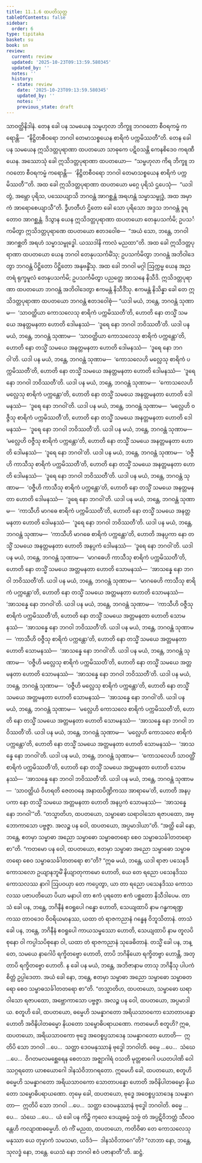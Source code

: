 ```yaml
---
title: 11.1.6 ထပတိသုတ္တ
tableOfContents: false
sidebar:
  order: 6
type: tipitaka
basket: su
book: sn
review:
  current: review
  updated: '2025-10-23T09:13:59.580345'
  updated_by: ''
  notes: ''
  history:
  - state: review
    date: '2025-10-23T09:13:59.580345'
    updated_by: ''
    notes: ''
    previous_state: draft
---
```



<ReviewStatus review={frontmatter.review} showDetails={true} />

<HypothesisAnnotation frontmatter={frontmatter} />

<DynamicBreadcrumb />

<Division number="1002" book="sn" e="ch" v="18" p="430">

<Paragraph number="1812" book="sn">
သာဝတ္ထိနိဒါနံ. တေန ခေါ ပန သမယေန သမ္ဗဟုလာ ဘိက္ခူ ဘဂဝတော စီဝရကမ္မံ ကရောန္တိ—  “နိဋ္ဌိတစီဝရော ဘဂဝါ တေမာသစ္စယေန စာရိကံ ပက္ကမိဿတီ”တိ. တေန ခေါ ပန သမယေန ဣသိဒတ္တပုရာဏာ ထပတယော သာဓုကေ ပဋိဝသန္တိ ကေနစိဒေဝ ကရဏီယေန. အဿောသုံ ခေါ ဣသိဒတ္တပုရာဏာ ထပတယော—  “သမ္ဗဟုလာ ကိရ ဘိက္ခူ ဘဂဝတော စီဝရကမ္မံ ကရောန္တိ—  ‘နိဋ္ဌိတစီဝရော ဘဂဝါ တေမာသစ္စယေန စာရိကံ ပက္ကမိဿတီ’”တိ.
</Paragraph>

<Paragraph number="1813" book="sn">
အထ ခေါ ဣသိဒတ္တပုရာဏာ ထပတယော မဂ္ဂေ ပုရိသံ ဌပေသုံ—  “ယဒါ တွံ, အမ္ဘော ပုရိသ, ပဿေယျာသိ ဘဂဝန္တံ အာဂစ္ဆန္တံ အရဟန္တံ သမ္မာသမ္ဗုဒ္ဓံ, အထ အမှာကံ အာရောစေယျာသီ”တိ. ဒွီဟတီဟံ ဌိတော ခေါ သော ပုရိသော အဒ္ဒသ ဘဂဝန္တံ ဒူရတောဝ အာဂစ္ဆန္တံ. ဒိသွာန ယေန ဣသိဒတ္တပုရာဏာ ထပတယော တေနုပသင်္ကမိ; ဥပသင်္ကမိတွာ ဣသိဒတ္တပုရာဏေ ထပတယော ဧတဒဝေါစ—  “အယံ သော, ဘန္တေ, ဘဂဝါ အာဂစ္ဆတိ အရဟံ သမ္မာသမ္ဗုဒ္ဓေါ. ယဿဒါနိ ကာလံ မညထာ”တိ.
</Paragraph>

<Paragraph number="1814" book="sn">
အထ ခေါ ဣသိဒတ္တပုရာဏာ ထပတယော ယေန ဘဂဝါ တေနုပသင်္ကမိံသု; ဥပသင်္ကမိတွာ ဘဂဝန္တံ အဘိဝါဒေတွာ ဘဂဝန္တံ ပိဋ္ဌိတော ပိဋ္ဌိတော အနုဗန္ဓိံသု. အထ ခေါ ဘဂဝါ မဂ္ဂါ ဩက္ကမ္မ ယေန အညတရံ ရုက္ခမူလံ တေနုပသင်္ကမိ; ဥပသင်္ကမိတွာ ပညတ္တေ အာသနေ နိသီဒိ. ဣသိဒတ္တပုရာဏာ ထပတယော ဘဂဝန္တံ အဘိဝါဒေတွာ ဧကမန္တံ နိသီဒိံသု. ဧကမန္တံ နိသိန္နာ ခေါ တေ ဣသိဒတ္တပုရာဏာ ထပတယော ဘဂဝန္တံ ဧတဒဝေါစုံ—
</Paragraph>

<Paragraph number="1815" book="sn">
“ယဒါ မယံ, ဘန္တေ, ဘဂဝန္တံ သုဏာမ—  ‘သာဝတ္ထိယာ ကောသလေသု စာရိကံ ပက္ကမိဿတီ’တိ, ဟောတိ နော တသ္မိံ သမယေ အနတ္တမနတာ ဟောတိ ဒေါမနဿံ—  ‘ဒူရေ နော ဘဂဝါ ဘဝိဿတီ’တိ. ယဒါ ပန မယံ, ဘန္တေ, ဘဂဝန္တံ သုဏာမ—  ‘သာဝတ္ထိယာ ကောသလေသု စာရိကံ ပက္ကန္တော’တိ, ဟောတိ နော တသ္မိံ သမယေ အနတ္တမနတာ ဟောတိ ဒေါမနဿံ—  ‘ဒူရေ နော ဘဂဝါ’တိ.
</Paragraph>

<Paragraph number="1816" book="sn">
ယဒါ ပန မယံ, ဘန္တေ, ဘဂဝန္တံ သုဏာမ—  ‘ကောသလေဟိ မလ္လေသု စာရိကံ ပက္ကမိဿတီ’တိ, ဟောတိ နော တသ္မိံ သမယေ အနတ္တမနတာ ဟောတိ ဒေါမနဿံ—  ‘ဒူရေ နော ဘဂဝါ ဘဝိဿတီ’တိ. ယဒါ ပန မယံ, ဘန္တေ, ဘဂဝန္တံ သုဏာမ—  ‘ကောသလေဟိ မလ္လေသု စာရိကံ ပက္ကန္တော’တိ, ဟောတိ နော တသ္မိံ သမယေ အနတ္တမနတာ ဟောတိ ဒေါမနဿံ—  ‘ဒူရေ နော ဘဂဝါ’တိ.
</Paragraph>

<Paragraph number="1817" book="sn">
ယဒါ ပန မယံ, ဘန္တေ, ဘဂဝန္တံ သုဏာမ—  ‘မလ္လေဟိ ဝဇ္ဇီသု စာရိကံ ပက္ကမိဿတီ’တိ, ဟောတိ နော တသ္မိံ သမယေ အနတ္တမနတာ ဟောတိ ဒေါမနဿံ—  ‘ဒူရေ နော ဘဂဝါ ဘဝိဿတီ’တိ. ယဒါ ပန မယံ, ဘန္တေ, ဘဂဝန္တံ သုဏာမ—  ‘မလ္လေဟိ ဝဇ္ဇီသု စာရိကံ ပက္ကန္တော’တိ, ဟောတိ နော တသ္မိံ သမယေ အနတ္တမနတာ ဟောတိ ဒေါမနဿံ—  ‘ဒူရေ နော ဘဂဝါ’တိ.
</Paragraph>

<Paragraph number="1818" book="sn">
ယဒါ ပန မယံ, ဘန္တေ, ဘဂဝန္တံ သုဏာမ—  ‘ဝဇ္ဇီဟိ ကာသီသု စာရိကံ ပက္ကမိဿတီ’တိ, ဟောတိ နော တသ္မိံ သမယေ အနတ္တမနတာ ဟောတိ ဒေါမနဿံ—  ‘ဒူရေ နော ဘဂဝါ ဘဝိဿတီ’တိ. ယဒါ ပန မယံ, ဘန္တေ, ဘဂဝန္တံ သုဏာမ—  ‘ဝဇ္ဇီဟိ ကာသီသု စာရိကံ ပက္ကန္တော’တိ, ဟောတိ နော တသ္မိံ သမယေ အနတ္တမနတာ ဟောတိ ဒေါမနဿံ—  ‘ဒူရေ နော ဘဂဝါ’တိ.
</Paragraph>

<Paragraph number="1819" book="sn">
ယဒါ ပန မယံ, ဘန္တေ, ဘဂဝန္တံ သုဏာမ—  ‘ကာသီဟိ မာဂဓေ စာရိကံ ပက္ကမိဿတီ’တိ, ဟောတိ နော တသ္မိံ သမယေ အနတ္တမနတာ ဟောတိ ဒေါမနဿံ—  ‘ဒူရေ နော ဘဂဝါ ဘဝိဿတီ’တိ. ယဒါ ပန မယံ, ဘန္တေ, ဘဂဝန္တံ သုဏာမ—  ‘ကာသီဟိ မာဂဓေ စာရိကံ ပက္ကန္တော’တိ, ဟောတိ အနပ္ပကာ နော တသ္မိံ သမယေ အနတ္တမနတာ ဟောတိ အနပ္ပကံ ဒေါမနဿံ—  ‘ဒူရေ နော ဘဂဝါ’တိ.
</Paragraph>

<Paragraph number="1820" book="sn">
ယဒါ ပန မယံ, ဘန္တေ, ဘဂဝန္တံ သုဏာမ—  ‘မာဂဓေဟိ ကာသီသု စာရိကံ ပက္ကမိဿတီ’တိ, ဟောတိ နော တသ္မိံ သမယေ အတ္တမနတာ ဟောတိ သောမနဿံ—  ‘အာသန္နေ နော ဘဂဝါ ဘဝိဿတီ’တိ. ယဒါ ပန မယံ, ဘန္တေ, ဘဂဝန္တံ သုဏာမ—  ‘မာဂဓေဟိ ကာသီသု စာရိကံ ပက္ကန္တော’တိ, ဟောတိ နော တသ္မိံ သမယေ အတ္တမနတာ ဟောတိ သောမနဿံ—  ‘အာသန္နေ နော ဘဂဝါ’တိ.
</Paragraph>

<Paragraph number="1821" book="sn">
ယဒါ ပန မယံ, ဘန္တေ, ဘဂဝန္တံ သုဏာမ—  ‘ကာသီဟိ ဝဇ္ဇီသု စာရိကံ ပက္ကမိဿတီ’တိ, ဟောတိ နော တသ္မိံ သမယေ အတ္တမနတာ ဟောတိ သောမနဿံ—  ‘အာသန္နေ နော ဘဂဝါ ဘဝိဿတီ’တိ. ယဒါ ပန မယံ, ဘန္တေ, ဘဂဝန္တံ သုဏာမ—  ‘ကာသီဟိ ဝဇ္ဇီသု စာရိကံ ပက္ကန္တော’တိ, ဟောတိ နော တသ္မိံ သမယေ အတ္တမနတာ ဟောတိ သောမနဿံ—  ‘အာသန္နေ နော ဘဂဝါ’တိ.
</Paragraph>

<Paragraph number="1822" book="sn">
ယဒါ ပန မယံ, ဘန္တေ, ဘဂဝန္တံ သုဏာမ—  ‘ဝဇ္ဇီဟိ မလ္လေသု စာရိကံ ပက္ကမိဿတီ’တိ, ဟောတိ နော တသ္မိံ သမယေ အတ္တမနတာ ဟောတိ သောမနဿံ—  ‘အာသန္နေ နော ဘဂဝါ ဘဝိဿတီ’တိ. ယဒါ ပန မယံ, ဘန္တေ, ဘဂဝန္တံ သုဏာမ—  ‘ဝဇ္ဇီဟိ မလ္လေသု စာရိကံ ပက္ကန္တော’တိ, ဟောတိ နော တသ္မိံ သမယေ အတ္တမနတာ ဟောတိ သောမနဿံ—  ‘အာသန္နေ နော ဘဂဝါ’တိ.
</Paragraph>

<Paragraph number="1823" book="sn">
ယဒါ ပန မယံ, ဘန္တေ, ဘဂဝန္တံ သုဏာမ—  ‘မလ္လေဟိ ကောသလေ စာရိကံ ပက္ကမိဿတီ’တိ, ဟောတိ နော တသ္မိံ သမယေ အတ္တမနတာ ဟောတိ သောမနဿံ—  ‘အာသန္နေ နော ဘဂဝါ ဘဝိဿတီ’တိ. ယဒါ ပန မယံ, ဘန္တေ, ဘဂဝန္တံ သုဏာမ—  ‘မလ္လေဟိ ကောသလေ စာရိကံ ပက္ကန္တော’တိ, ဟောတိ နော တသ္မိံ သမယေ အတ္တမနတာ ဟောတိ သောမနဿံ—  ‘အာသန္နေ နော ဘဂဝါ’တိ.
</Paragraph>

<Paragraph number="1824" book="sn">
ယဒါ ပန မယံ, ဘန္တေ, ဘဂဝန္တံ သုဏာမ—  ‘ကောသလေဟိ သာဝတ္ထိံ စာရိကံ ပက္ကမိဿတီ’တိ, ဟောတိ နော တသ္မိံ သမယေ အတ္တမနတာ ဟောတိ သောမနဿံ—  ‘အာသန္နေ နော ဘဂဝါ ဘဝိဿတီ’တိ. ယဒါ ပန မယံ, ဘန္တေ, ဘဂဝန္တံ သုဏာမ—  ‘သာဝတ္ထိယံ ဝိဟရတိ ဇေတဝနေ အနာထပိဏ္ဍိကဿ အာရာမေ’တိ, ဟောတိ အနပ္ပကာ နော တသ္မိံ သမယေ အတ္တမနတာ ဟောတိ အနပ္ပကံ သောမနဿံ—  ‘အာသန္နေ နော ဘဂဝါ’”တိ.
</Paragraph>

<Paragraph number="1825" book="sn">
“တသ္မာတိဟ, ထပတယော, သမ္ဗာဓော ဃရာဝါသော ရဇာပထော, အဗ္ဘောကာသော ပဗ္ဗဇ္ဇာ. အလဉ္စ ပန ဝေါ, ထပတယော, အပ္ပမာဒါယာ”တိ. “အတ္ထိ ခေါ နော, ဘန္တေ, ဧတမှာ သမ္ဗာဓာ အညော သမ္ဗာဓော သမ္ဗာဓတရော စေဝ သမ္ဗာဓသင်္ခါတတရော စာ”တိ. “ကတမော ပန ဝေါ, ထပတယော, ဧတမှာ သမ္ဗာဓာ အညော သမ္ဗာဓော သမ္ဗာဓတရော စေဝ သမ္ဗာဓသင်္ခါတတရော စာ”တိ?
</Paragraph>

<Paragraph number="1826" book="sn">
“ဣဓ မယံ, ဘန္တေ, ယဒါ ရာဇာ ပသေနဒိ ကောသလော ဥယျာနဘူမိံ နိယျာတုကာမော ဟောတိ, ယေ တေ ရညော ပသေနဒိဿ ကောသလဿ နာဂါ ဩပဝယှာ တေ ကပ္ပေတွာ, ယာ တာ ရညော ပသေနဒိဿ ကောသလဿ ပဇာပတိယော ပိယာ မနာပါ တာ ဧကံ ပုရတော ဧကံ ပစ္ဆတော နိသီဒါပေမ. တာသံ ခေါ ပန, ဘန္တေ, ဘဂိနီနံ ဧဝရူပေါ ဂန္ဓော ဟောတိ, သေယျထာပိ နာမ ဂန္ဓကရဏ္ဍကဿ တာဝဒေဝ ဝိဝရိယမာနဿ, ယထာ တံ ရာဇကညာနံ ဂန္ဓေန ဝိဘူသိတာနံ. တာသံ ခေါ ပန, ဘန္တေ, ဘဂိနီနံ ဧဝရူပေါ ကာယသမ္ဖဿော ဟောတိ, သေယျထာပိ နာမ တူလပိစုနော ဝါ ကပ္ပါသပိစုနော ဝါ, ယထာ တံ ရာဇကညာနံ သုခေဓိတာနံ. တသ္မိံ ခေါ ပန, ဘန္တေ, သမယေ နာဂေါပိ ရက္ခိတဗ္ဗော ဟောတိ, တာပိ ဘဂိနိယော ရက္ခိတဗ္ဗာ ဟောန္တိ, အတ္တာပိ ရက္ခိတဗ္ဗော ဟောတိ. န ခေါ ပန မယံ, ဘန္တေ, အဘိဇာနာမ တာသု ဘဂိနီသု ပါပကံ စိတ္တံ ဥပ္ပါဒေတာ. အယံ ခေါ နော, ဘန္တေ, ဧတမှာ သမ္ဗာဓာ အညော သမ္ဗာဓော သမ္ဗာဓတရော စေဝ သမ္ဗာဓသင်္ခါတတရော စာ”တိ.
</Paragraph>

<Paragraph number="1827" book="sn">
“တသ္မာတိဟ, ထပတယော, သမ္ဗာဓော ဃရာဝါသော ရဇာပထော, အဗ္ဘောကာသော ပဗ္ဗဇ္ဇာ. အလဉ္စ ပန ဝေါ, ထပတယော, အပ္ပမာဒါယ. စတူဟိ ခေါ, ထပတယော, ဓမ္မေဟိ သမန္နာဂတော အရိယသာဝကော သောတာပန္နော ဟောတိ အဝိနိပါတဓမ္မော နိယတော သမ္ဗောဓိပရာယဏော.
</Paragraph>

<Paragraph number="1828" book="sn">
ကတမေဟိ စတူဟိ? ဣဓ, ထပတယော, အရိယသာဝကော ဗုဒ္ဓေ အဝေစ္စပ္ပသာဒေန သမန္နာဂတော ဟောတိ—  ဣတိပိ သော ဘဂဝါ …ပေ…  သတ္ထာ ဒေဝမနုဿာနံ ဗုဒ္ဓေါ ဘဂဝါတိ. ဓမ္မေ …ပေ…  သံဃေ …ပေ…  ဝိဂတမလမစ္ဆေရေန စေတသာ အဇ္ဈာဂါရံ ဝသတိ မုတ္တစာဂေါ ပယတပါဏိ ဝေါဿဂ္ဂရတော ယာစယောဂေါ ဒါနသံဝိဘာဂရတော. ဣမေဟိ ခေါ, ထပတယော, စတူဟိ ဓမ္မေဟိ သမန္နာဂတော အရိယသာဝကော သောတာပန္နော ဟောတိ အဝိနိပါတဓမ္မော နိယတော သမ္ဗောဓိပရာယဏော.
</Paragraph>

<Paragraph number="1829" book="sn">
တုမှေ ခေါ, ထပတယော, ဗုဒ္ဓေ အဝေစ္စပ္ပသာဒေန သမန္နာဂတာ—  ဣတိပိ သော ဘဂဝါ …ပေ…  သတ္ထာ ဒေဝမနုဿာနံ ဗုဒ္ဓေါ ဘဂဝါတိ. ဓမ္မေ …ပေ…  သံဃေ …ပေ…  ယံ ခေါ ပန ကိဉ္စိ ကုလေ ဒေယျဓမ္မံ သဗ္ဗံ တံ အပ္ပဋိဝိဘတ္တံ သီလဝန္တေဟိ ကလျာဏဓမ္မေဟိ. တံ ကိံ မညထ, ထပတယော, ကတိဝိဓာ တေ ကောသလေသု မနုဿာ ယေ တုမှာကံ သမသမာ, ယဒိဒံ—  ဒါနသံဝိဘာဂေ”တိ? “လာဘာ နော, ဘန္တေ, သုလဒ္ဓံ နော, ဘန္တေ. ယေသံ နော ဘဂဝါ ဧဝံ ပဇာနာတီ”တိ.

</Paragraph>
</Division>

<Paragraph number="1830" type="center" book="sn">
ဆဋ္ဌံ.
</Paragraph>